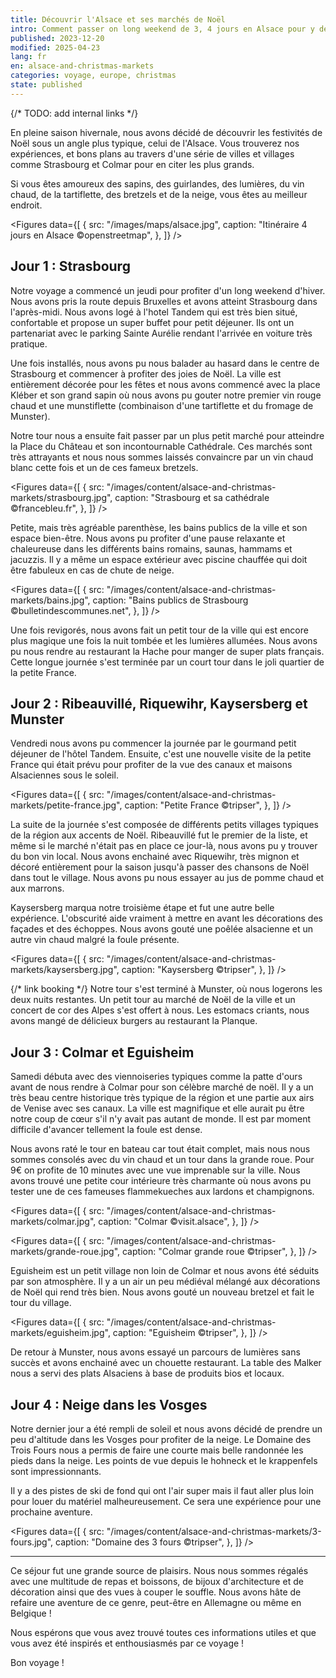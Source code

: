 ```yaml
---
title: Découvrir l'Alsace et ses marchés de Noël
intro: Comment passer on long weekend de 3, 4 jours en Alsace pour y découvrir la magie de Noël, ses plats typiques et son architecture unique ?
published: 2023-12-20
modified: 2025-04-23
lang: fr
en: alsace-and-christmas-markets
categories: voyage, europe, christmas
state: published
---
```



{/* TODO: add internal links */}

En pleine saison hivernale, nous avons décidé de découvrir les festivités de Noël sous un angle plus typique, celui de l'Alsace. Vous trouverez nos expériences, et bons plans au travers d'une série de villes et villages comme Strasbourg et Colmar pour en citer les plus grands.

Si vous êtes amoureux des sapins, des guirlandes, des lumières, du vin chaud, de la tartiflette, des bretzels et de la neige, vous êtes au meilleur endroit.

<Figures
  data={[
    {
      src: "/images/maps/alsace.jpg",
      caption: "Itinéraire 4 jours en Alsace ©openstreetmap",
    },
  ]}
/>

## Jour 1 : Strasbourg

Notre voyage a commencé un jeudi pour profiter d'un long weekend d'hiver. Nous avons pris la route depuis Bruxelles et avons atteint Strasbourg dans l'après-midi. Nous avons logé à <MdxLink href="https://www.booking.com/Share-Pt3lLF">l'hotel Tandem qui est très bien situé, confortable et propose un super buffet pour petit déjeuner</MdxLink>. Ils ont un partenariat avec le parking Sainte Aurélie rendant l'arrivée en voiture très pratique.

Une fois installés, nous avons pu nous balader au hasard dans le centre de Strasbourg et commencer à profiter des joies de Noël. La ville est entièrement décorée pour les fêtes et nous avons commencé avec la place Kléber et son grand sapin où nous avons pu gouter notre premier vin rouge chaud et une munstiflette (combinaison d'une tartiflette et du fromage de Munster).

Notre tour nous a ensuite fait passer par un plus petit marché pour atteindre la Place du Château et son incontournable Cathédrale. Ces marchés sont très attrayants et nous nous sommes laissés convaincre par un vin chaud blanc cette fois et un de ces fameux bretzels.

<Figures
  data={[
    {
      src: "/images/content/alsace-and-christmas-markets/strasbourg.jpg",
      caption: "Strasbourg et sa cathédrale ©francebleu.fr",
    },
  ]}
/>

Petite, mais très agréable parenthèse, <MdxLink href="https://www.bainsmunicipauxdestrasbourg.fr/les-bassins-interieurs/bien-etre/">les bains publics de la ville et son espace bien-être</MdxLink>. Nous avons pu profiter d'une pause relaxante et chaleureuse dans les différents bains romains, saunas, hammams et jacuzzis. Il y a même un espace extérieur avec piscine chauffée qui doit être fabuleux en cas de chute de neige.

<Figures
  data={[
    {
      src: "/images/content/alsace-and-christmas-markets/bains.jpg",
      caption: "Bains publics de Strasbourg ©bulletindescommunes.net",
    },
  ]}
/>

Une fois revigorés, nous avons fait un petit tour de la ville qui est encore plus magique une fois la nuit tombée et les lumières allumées. Nous avons pu nous rendre au <MdxLink href="https://www.la-hache.com/">restaurant la Hache pour manger de super plats français</MdxLink>. Cette longue journée s'est terminée par un court tour dans le joli quartier de la petite France.

## Jour 2 : Ribeauvillé, Riquewihr, Kaysersberg et Munster

Vendredi nous avons pu commencer la journée par le gourmand petit déjeuner de l'hôtel Tandem. Ensuite, c'est une nouvelle visite de la petite France qui était prévu pour profiter de la vue des canaux et maisons Alsaciennes sous le soleil.

<Figures
  data={[
    {
      src: "/images/content/alsace-and-christmas-markets/petite-france.jpg",
      caption: "Petite France ©tripser",
    },
  ]}
/>

La suite de la journée s'est composée de différents petits villages typiques de la région aux accents de Noël. Ribeauvillé fut le premier de la liste, et même si le marché n'était pas en place ce jour-là, nous avons pu y trouver du bon vin local. Nous avons enchainé avec Riquewihr, très mignon et décoré entièrement pour la saison jusqu'à passer des chansons de Noël dans tout le village. Nous avons pu nous essayer au jus de pomme chaud et aux marrons.

Kaysersberg marqua notre troisième étape et fut une autre belle expérience. L'obscurité aide vraiment à mettre en avant les décorations des façades et des échoppes. Nous avons gouté une poêlée alsacienne et un autre vin chaud malgré la foule présente.

<Figures
  data={[
    {
      src: "/images/content/alsace-and-christmas-markets/kaysersberg.jpg",
      caption: "Kaysersberg ©tripser",
    },
  ]}
/>

{/* link booking */}
Notre tour s'est terminé <MdxLink href="">à Munster, où nous logerons les deux nuits restantes</MdxLink>. Un petit tour au marché de Noël de la ville et un concert de cor des Alpes s'est offert à nous. Les estomacs criants, nous avons mangé de <MdxLink href="https://la-planque.jimdosite.com/">délicieux burgers au restaurant la Planque</MdxLink>.

## Jour 3 : Colmar et Eguisheim

Samedi débuta avec des viennoiseries typiques comme la patte d'ours avant de nous rendre à Colmar pour son célèbre marché de noël. Il y a un très beau centre historique très typique de la région et une partie aux airs de Venise avec ses canaux. La ville est magnifique et elle aurait pu être notre coup de cœur s'il n'y avait pas autant de monde. Il est par moment difficile d'avancer tellement la foule est dense.

Nous avons raté le tour en bateau car tout était complet, mais nous nous sommes consolés avec du vin chaud et un tour dans la grande roue. Pour 9€ on profite de 10 minutes avec une vue imprenable sur la ville. Nous avons trouvé une petite cour intérieure très charmante où nous avons pu tester une de ces fameuses flammekueches aux lardons et champignons.

<Figures
  data={[
    {
      src: "/images/content/alsace-and-christmas-markets/colmar.jpg",
      caption: "Colmar ©visit.alsace",
    },
  ]}
/>

<Figures
  data={[
    {
      src: "/images/content/alsace-and-christmas-markets/grande-roue.jpg",
      caption: "Colmar grande roue ©tripser",
    },
  ]}
/>

Eguisheim est un petit village non loin de Colmar et nous avons été séduits par son atmosphère. Il y a un air un peu médiéval mélangé aux décorations de Noël qui rend très bien. Nous avons gouté un nouveau bretzel et fait le tour du village.

<Figures
  data={[
    {
      src: "/images/content/alsace-and-christmas-markets/eguisheim.jpg",
      caption: "Eguisheim ©tripser",
    },
  ]}
/>

De retour à Munster, nous avons essayé un parcours de lumières sans succès et avons enchainé avec un chouette restaurant. <MdxLink href="https://www.malker.fr/le-restaurant-59.html">La table des Malker nous a servi des plats Alsaciens à base de produits bios et locaux</MdxLink>.

## Jour 4 : Neige dans les Vosges

Notre dernier jour a été rempli de soleil et nous avons décidé de prendre un peu d'altitude dans les Vosges pour profiter de la neige. Le Domaine des Trois Fours nous a permis de faire une courte mais belle randonnée les pieds dans la neige. Les points de vue depuis le hohneck et le krappenfels sont impressionnants.

Il y a des pistes de ski de fond qui ont l'air super mais il faut aller plus loin pour louer du matériel malheureusement. Ce sera une expérience pour une prochaine aventure.

<Figures
  data={[
    {
      src: "/images/content/alsace-and-christmas-markets/3-fours.jpg",
      caption: "Domaine des 3 fours ©tripser",
    },
  ]}
/>

<hr />

Ce séjour fut une grande source de plaisirs. Nous nous sommes régalés avec une multitude de repas et boissons, de bijoux d'architecture et de décoration ainsi que des vues à couper le souffle. Nous avons hâte de refaire une aventure de ce genre, peut-être en Allemagne ou même en Belgique !

Nous espérons que vous avez trouvé toutes ces informations utiles et que vous avez été inspirés et enthousiasmés par ce voyage !

Bon voyage !


